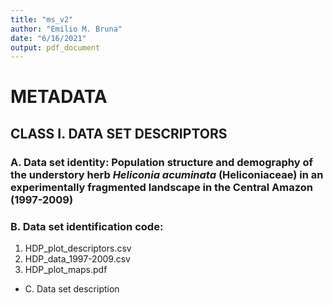 ```yaml
---
title: "ms_v2"
author: "Emilio M. Bruna"
date: "6/16/2021"
output: pdf_document
---
```

# METADATA


## CLASS I. DATA SET DESCRIPTORS

### A. Data set identity: Population structure and demography of the understory herb _Heliconia acuminata_ (Heliconiaceae) in an experimentally fragmented landscape in the Central Amazon (1997-2009) 

### B. Data set identification code: 	

1. HDP_plot_descriptors.csv 
2. HDP_data_1997-2009.csv 
3. HDP_plot_maps.pdf 


* C. Data set description